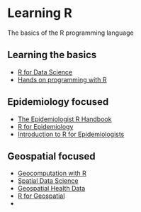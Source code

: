 # Learning R {#learnR}

The basics of the R programming language

## Learning the basics

- [R for Data Science](https://r4ds.hadley.nz)
- [Hands on programming with R](https://jjallaire.github.io/hopr/)

## Epidemiology focused

- [The Epidemiologist R Handbook](https://appliedepi.org/epirhandbook/)
- [R for Epidemiology](https://www.r4epi.com)
- [Introduction to R for Epidemiologists](https://ucb-epi-r.github.io)

## Geospatial focused

- [Geocomputation with R](https://r.geocompx.org)
- [Spatial Data Science](https://rspatial.org/index.html)
- [Geospatial Health Data](https://www.paulamoraga.com/book-geospatial/)
- [R for Geospatial](https://pmarchand1.github.io/atelier_rgeo/rgeo_workshop.html)
- 

